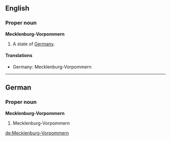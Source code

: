 ==English==
===Proper noun===
'''Mecklenburg-Vorpommern'''

#A state of [[Germany]].

====Translations====
*Germany: Mecklenburg-Vorpommern

----
==German==
===Proper noun===
'''Mecklenburg-Vorpommern'''

#Mecklenburg-Vorpommern

[[de:Mecklenburg-Vorpommern]]
